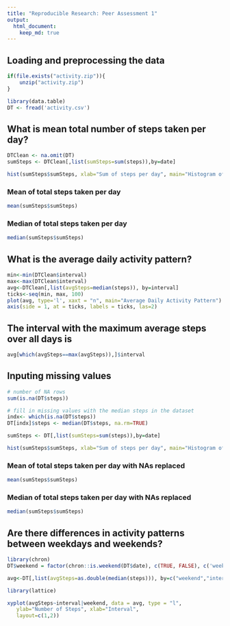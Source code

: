```yaml
---
title: "Reproducible Research: Peer Assessment 1"
output: 
  html_document:
    keep_md: true
---
```



## Loading and preprocessing the data
```r
if(file.exists("activity.zip")){
    unzip("activity.zip")
}

library(data.table)
DT <- fread('activity.csv')
```


## What is mean total number of steps taken per day?
```R
DTClean <- na.omit(DT)
sumSteps <- DTClean[,list(sumSteps=sum(steps)),by=date]

hist(sumSteps$sumSteps, xlab="Sum of steps per day", main="Histogram of steps per day")
```

### Mean of total steps taken per day
```R
mean(sumSteps$sumSteps)
```

### Median of total steps taken per day
```R
median(sumSteps$sumSteps)
```

## What is the average daily activity pattern?
```R
min<-min(DTClean$interval)
max<-max(DTClean$interval)
avg<-DTClean[,list(avgSteps=median(steps)), by=interval]
ticks<-seq(min, max, 100)
plot(avg, type='l', xaxt = "n", main="Average Daily Activity Pattern")
axis(side = 1, at = ticks, labels = ticks, las=2)

```

## The interval with the maximum average steps over all days is
```R
avg[which(avgSteps==max(avgSteps)),]$interval
```


## Inputing missing values
```R
# number of NA rows
sum(is.na(DT$steps))

# fill in missing values with the median steps in the dataset
indx<- which(is.na(DT$steps))
DT[indx]$steps <- median(DT$steps, na.rm=TRUE)

sumSteps <- DT[,list(sumSteps=sum(steps)),by=date]

hist(sumSteps$sumSteps, xlab="Sum of steps per day", main="Histogram of steps per day")
```

### Mean of total steps taken per day with NAs replaced
```R
mean(sumSteps$sumSteps)
```

### Median of total steps taken per day with NAs replaced
```R
median(sumSteps$sumSteps)
```

## Are there differences in activity patterns between weekdays and weekends?
```R
library(chron)
DT$weekend = factor(chron::is.weekend(DT$date), c(TRUE, FALSE), c('weekend', 'weekday'))

avg<-DT[,list(avgSteps=as.double(median(steps))), by=c("weekend","interval")]

library(lattice)

xyplot(avgSteps~interval|weekend, data = avg, type = "l",
   ylab="Number of Steps", xlab="Interval",
   layout=c(1,2))

```

